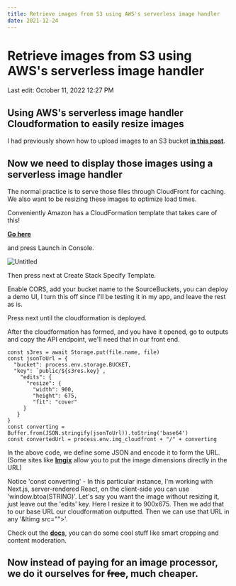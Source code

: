 ```yaml
---
title: Retrieve images from S3 using AWS's serverless image handler
date: 2021-12-24
---
```



# Retrieve images from S3 using AWS's serverless image handler

Last edit: October 11, 2022 12:27 PM

## **Using AWS's serverless image handler Cloudformation to easily resize images**

I had previously shown how to upload images to an S3 bucket **[in this post](https://talktree.me/geoff-young/How-to-upload-images-to-S3-using-Quill-React-and-Amplify)**.

## **Now we need to display those images using a serverless image handler**

The normal practice is to serve those files through CloudFront for caching. We also want to be resizing these images to optimize load times.

Conveniently Amazon has a CloudFormation template that takes care of this!

**[Go here](https://aws.amazon.com/solutions/implementations/serverless-image-handler/)**

and press Launch in Console.

![Untitled](Retrieve%20images%20from%20S3%20using%20AWS's%20serverless%20ima%204d75d66d276f434d8d5b90d1b49b53c3/Untitled.png)

Then press next at Create Stack Specify Template.

Enable CORS, add your bucket name to the SourceBuckets, you can deploy a demo UI, I turn this off since I'll be testing it in my app, and leave the rest as is.

Press next until the cloudformation is deployed.

After the cloudformation has formed, and you have it opened, go to outputs and copy the API endpoint, we'll need that in our front end.

```
const s3res = await Storage.put(file.name, file)
const jsonToUrl = {
  "bucket": process.env.storage.BUCKET,
  "key": `public/${s3res.key}`,
    "edits": {
      "resize": {
        "width": 900,
        "height": 675,
        "fit": "cover"
     }
   }
}
const converting = Buffer.from(JSON.stringify(jsonToUrl)).toString('base64')
const convertedUrl = process.env.img_cloudfront + "/" + converting
```

In the above code, we define some JSON and encode it to form the URL. (Some sites like **[Imgix](https://imgix.com/)** allow you to put the image dimensions directly in the URL)

Notice 'const converting' - In this particular instance, I'm working with Next.js, server-rendered React, on the client-side you can use 'window.btoa(STRING)'. Let's say you want the image without resizing it, just leave out the 'edits' key. Here I resize it to 900x675. Then we add that to our base URL our cloudformation outputted. Then we can use that URL in any '&ltimg src="">'.

Check out the **[docs](https://docs.aws.amazon.com/solutions/latest/serverless-image-handler/serverless-image-handler.pdf#welcome)**, you can do some cool stuff like smart cropping and content moderation.

## **Now instead of paying for an image processor, we do it ourselves for ~~free~~, much cheaper.**